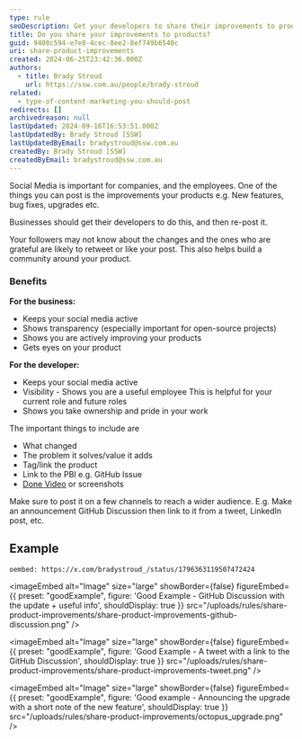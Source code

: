 ```yaml
---
type: rule
seoDescription: Get your developers to share their improvements to products on social media.
title: Do you share your improvements to products?
guid: 9408c594-e7e8-4cec-8ee2-8ef749b6540c
uri: share-product-improvements
created: 2024-06-25T23:42:36.000Z
authors:
  - title: Brady Stroud
    url: https://ssw.com.au/people/brady-stroud
related:
  - type-of-content-marketing-you-should-post
redirects: []
archivedreason: null
lastUpdated: 2024-09-16T16:53:51.000Z
lastUpdatedBy: Brady Stroud [SSW]
lastUpdatedByEmail: bradystroud@ssw.com.au
createdBy: Brady Stroud [SSW]
createdByEmail: bradystroud@ssw.com.au
---
```


Social Media is important for companies, and the employees. One of the things you can post is the improvements your products e.g. New features, bug fixes, upgrades etc.

Businesses should get their developers to do this, and then re-post it.

Your followers may not know about the changes and the ones who are grateful are likely to retweet or like your post. This also helps build a community around your product.

<!-- endintro -->

### Benefits

**For the business:**

* Keeps your social media active
* Shows transparency (especially important for open-source projects)
* Shows you are actively improving your products
* Gets eyes on your product

**For the developer:**

* Keeps your social media active
* Visibility - Shows you are a useful employee
  This is helpful for your current role and future roles
* Shows you take ownership and pride in your work

The important things to include are

* What changed
* The problem it solves/value it adds
* Tag/link the product
* Link to the PBI e.g. GitHub Issue
* [Done Video](/record-a-quick-and-dirty-done-video) or screenshots

Make sure to post it on a few channels to reach a wider audience.
E.g. Make an announcement GitHub Discussion then link to it from a tweet, LinkedIn post, etc.

## Example

`oembed: https://x.com/bradystroud_/status/1796363119507472424`

<imageEmbed
  alt="Image"
  size="large"
  showBorder={false}
  figureEmbed={{
    preset: "goodExample",
    figure: 'Good Example - GitHub Discussion with the update + useful info',
    shouldDisplay: true
  }}
  src="/uploads/rules/share-product-improvements/share-product-improvements-github-discussion.png"
/>

<imageEmbed
  alt="Image"
  size="large"
  showBorder={false}
  figureEmbed={{
    preset: "goodExample",
    figure: 'Good Example - A tweet with a link to the GitHub Discussion',
    shouldDisplay: true
  }}
  src="/uploads/rules/share-product-improvements/share-product-improvements-tweet.png"
/>

<imageEmbed
  alt="Image"
  size="large"
  showBorder={false}
  figureEmbed={{
    preset: "goodExample",
    figure: 'Good example - Announcing the upgrade with a short note of the new feature',
    shouldDisplay: true
  }}
  src="/uploads/rules/share-product-improvements/octopus_upgrade.png"
/>
